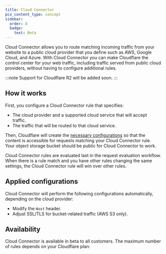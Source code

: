```yaml
---
title: Cloud Connector
pcx_content_type: concept
sidebar:
  order: 8
  badge:
    text: Beta
---
```



Cloud Connector allows you to route matching incoming traffic from your website to a public cloud provider that you define such as AWS, Google Cloud, and Azure. With Cloud Connector you can make Cloudflare the control center for your web traffic, including traffic served from public cloud providers, without having to configure additional rules.

:::note
Support for Cloudflare R2 will be added soon.
:::

## How it works

First, you configure a Cloud Connector rule that specifies:
- The cloud provider and a supported cloud service that will accept traffic.
- The traffic that will be routed to that cloud service.

Then, Cloudflare will create the [necessary configurations](#applied-configurations) so that the content is accessible for requests matching your Cloud Connector rule. Your object storage bucket should be public for Cloud Connector to work.

Cloud Connector rules are evaluated last in the request evaluation workflow. When there is a rule match and you have other rules changing the same settings, the Cloud Connector rule will win over other rules.

## Applied configurations

Cloud Connector will perform the following configurations automatically, depending on the cloud provider:
* Modify the `Host` header.
* Adjust SSL/TLS for bucket-related traffic (AWS S3 only).

## Availability

Cloud Connector is available in beta to all customers. The maximum number of rules depends on your Cloudflare plan:

<FeatureTable id="rules.cloud_connector" />
